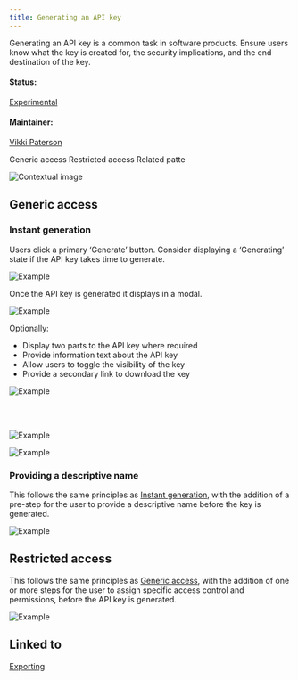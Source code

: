 ```yaml
---
title: Generating an API key
---
```


<PageDescription>

Generating an API key is a common task in software products. Ensure users know what the key is created for, the security implications, and the end destination of the key.

</PageDescription>

#### Status:

[Experimental](/experimental/about)

#### Maintainer:

[Vikki Paterson](https://github.ibm.com/VICTORIA)

<AnchorLinks>

<AnchorLink>Generic access</AnchorLink>
<AnchorLink>Restricted access</AnchorLink>
<AnchorLink>Related patte</AnchorLink>

</AnchorLinks>

![Contextual image](images/1.png)

## Generic access

### Instant generation

Users click a primary ‘Generate’ button. Consider displaying a ‘Generating’ state if the API key takes time to generate.

<Row>
<Column colLg={8}>

![Example](images/2.png)

</Column>
</Row>

Once the API key is generated it displays in a modal.

<Row>
<Column colLg={8}>

![Example](images/3.png)

</Column>
</Row>

Optionally:

- Display two parts to the API key where required
- Provide information text about the API key
- Allow users to toggle the visibility of the key
- Provide a secondary link to download the key

<Row>
<Column colLg={8}>

![Example](images/4.png)

</Column>
</Row>
<br /><br />
<Row>
<Column colLg={8}>

![Example](images/5.png)

</Column>
</Row>

<Row>
<Column colLg={8}>

![Example](images/6.png)

</Column>
</Row>

### Providing a descriptive name

This follows the same principles as [Instant generation](#instant-generation),
with the addition of a pre-step for the user to provide a descriptive name
before the key is generated.

<Row>
<Column colLg={8}>

![Example](images/7.png)

</Column>
</Row>

## Restricted access

This follows the same principles as [Generic access](#generic-access),
with the addition of one or more steps for the user to assign specific access
control and permissions, before the API key is generated.

<Row>
<Column colLg={8}>

![Example](images/8.png)

</Column>
</Row>

## Linked to

[Exporting](../exporting)
